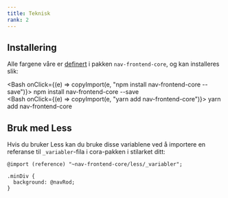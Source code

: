 ```yaml
---
title: Teknisk
rank: 2
---
```



## Installering

Alle fargene våre er [definert](https://github.com/navikt/nav-frontend-core/blob/master/less/_variabler.less) i
pakken `nav-frontend-core`, og kan installeres slik:

<Bash onClick={(e) => copyImport(e, "npm install nav-frontend-core --save")}>
  npm install nav-frontend-core --save
</Bash>
<br />
<Bash onClick={(e) => copyImport(e, "yarn add nav-frontend-core")}>
  yarn add nav-frontend-core
</Bash>

## Bruk med Less

Hvis du bruker Less kan du bruke disse variablene ved å importere en referanse til `_variabler`-fila i cora-pakken i stilarket ditt:

```less
@import (reference) "~nav-frontend-core/less/_variabler";

.minDiv {
  background: @navRod;
}
```
